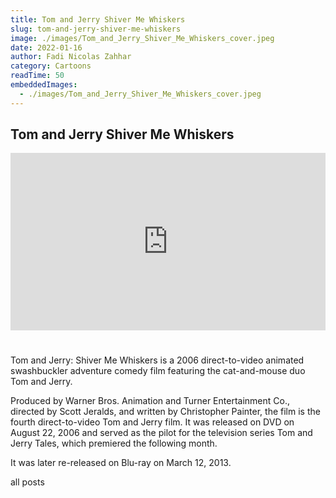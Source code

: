 ```yaml
---
title: Tom and Jerry Shiver Me Whiskers
slug: tom-and-jerry-shiver-me-whiskers
image: ./images/Tom_and_Jerry_Shiver_Me_Whiskers_cover.jpeg
date: 2022-01-16
author: Fadi Nicolas Zahhar
category: Cartoons
readTime: 50
embeddedImages:
  - ./images/Tom_and_Jerry_Shiver_Me_Whiskers_cover.jpeg
---
```



<GatsbyImage
  image={getImage(props.embeddedImages[0])}
  alt="random stuff"
  className="first-inline-img"
/>

## Tom and Jerry Shiver Me Whiskers
<div style="padding:56.25% 0 0 0;position:relative;"><iframe src="https://player.vimeo.com/video/664482597?h=6ebead7e0a&amp;badge=0&amp;autopause=0&amp;player_id=0&amp;app_id=58479" frameborder="0" allow="autoplay; fullscreen; picture-in-picture" allowfullscreen style="position:absolute;top:0;left:0;width:100%;height:100%;" title="TomandJerryinShiverMeWhiskers20061080pBRripx264GAZ"></iframe></div><script src="https://player.vimeo.com/api/player.js"></script>

<div style="height:25px">&nbsp;</div>

Tom and Jerry: Shiver Me Whiskers is a 2006 direct-to-video animated swashbuckler adventure comedy 
film featuring the cat-and-mouse duo Tom and Jerry. 

Produced by Warner Bros. Animation and Turner Entertainment Co., 
directed by Scott Jeralds, and written by Christopher Painter, the film is the fourth direct-to-video 
Tom and Jerry film. It was released on DVD on August 22, 2006 and served as the pilot 
for the television series Tom and Jerry Tales, which premiered the following month. 

It was later re-released on Blu-ray on March 12, 2013.

<Link to="/posts" className="btn center-btn">
  all posts
</Link>
